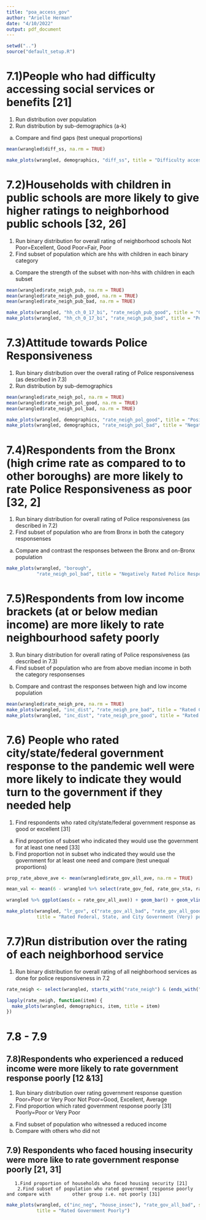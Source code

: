```yaml
---
title: "poa_access_gov"
author: "Arielle Herman"
date: "4/10/2022"
output: pdf_document
---
```


```r
setwd("..")
source("default_setup.R")
```


# 7.1)People who had difficulty accessing social services or benefits [21]

1.	Run distribution over population
2.	Run distribution by sub-demographics (a-k)
a.	Compare and find gaps (test unequal proportions)

```r
mean(wrangled$diff_ss, na.rm = TRUE)

make_plots(wrangled, demographics, "diff_ss", title = "Difficulty accessing Social security benefits")
```


# 7.2)Households with children in public schools are more likely to give higher ratings to neighborhood public schools [32, 26]

1.	Run binary distribution for overall rating of neighborhood schools 
Not Poor=Excellent, Good
Poor=Fair, Poor
2.	Find subset of population which are hhs with children in each binary category 
a.	Compare the strength of the subset with non-hhs with children in each subset

```r
mean(wrangled$rate_neigh_pub, na.rm = TRUE)
mean(wrangled$rate_neigh_pub_good, na.rm = TRUE)
mean(wrangled$rate_neigh_pub_bad, na.rm = TRUE)

make_plots(wrangled, "hh_ch_0_17_bi", "rate_neigh_pub_good", title = "Good or Excellent Rating of Public Schools", show = "true")
make_plots(wrangled, "hh_ch_0_17_bi", "rate_neigh_pub_bad", title = "Poor or Very Poor Rating of Public Schools")
```

# 7.3)Attitude towards Police Responsiveness

1.	Run binary distribution over the overall rating of Police responsiveness (as described in 7.3)
2.	Run distribution by sub-demographics

```r
mean(wrangled$rate_neigh_pol, na.rm = TRUE)
mean(wrangled$rate_neigh_pol_good, na.rm = TRUE)
mean(wrangled$rate_neigh_pol_bad, na.rm = TRUE)

make_plots(wrangled, demographics, "rate_neigh_pol_good", title = "Positively Rated Police Responsiveness")
make_plots(wrangled, demographics, "rate_neigh_pol_bad", title = "Negatively Rated Police Responsiveness")
```

# 7.4)Respondents from the Bronx (high crime rate as compared to to other boroughs) are more likely to rate Police Responsiveness as poor [32, 2]

1.	Run binary distribution for overall rating of Police responsiveness (as described in 7.2)
2.	Find subset of population who are from Bronx in both the category responsenses
a.	Compare and contrast the responses between the Bronx and on-Bronx population

```r
make_plots(wrangled, "borough",
           "rate_neigh_pol_bad", title = "Negatively Rated Police Responsiveness")
```

# 7.5)Respondents from low income brackets (at or below median income) are more likely to rate neighbourhood safety poorly

3.	Run binary distribution for overall rating of Police responsiveness (as described in 7.3)
4.	Find subset of population who are from above median income  in both the category responsenses
b.	Compare and contrast the responses between high and low income population

```r
mean(wrangled$rate_neigh_pre, na.rm = TRUE)
make_plots(wrangled, "inc_dist", "rate_neigh_pre_bad", title = "Rated Crime Prevention Well")
make_plots(wrangled, "inc_dist", "rate_neigh_pre_good", title = "Rated Crime Prevention Poorly")
```

# 7.6) People who rated city/state/federal government response to the pandemic well were more likely to indicate they would turn to the government if they needed help

1.	Find respondents who rated city/state/federal government response as good or excellent [31]
a.	Find proportion of subset who indicated they would use the government for at least one need [33]
b.	Find proportion not in subset who indicated they would use the government for at least one need and compare (test unequal proportions)

```r
prop_rate_above_ave <- mean(wrangled$rate_gov_all_ave, na.rm = TRUE)

mean_val <- mean(6 - wrangled %>% select(rate_gov_fed, rate_gov_sta, rate_gov_cit) %>% unlist, na.rm = TRUE)

wrangled %>% ggplot(aes(x = rate_gov_all_ave)) + geom_bar() + geom_vline(xintercept = mean_val)

make_plots(wrangled, "lr_gov", c("rate_gov_all_bad", "rate_gov_all_good"),
           title = "Rated Federal, State, and City Government (Very) poorly", show = "TRUE")
```

# 7.7)Run distribution over the rating of each neighborhood service

1.	Run binary distribution for overall rating of all neighborhood services as done for police responsiveness in 7.2

```r
rate_neigh <- select(wrangled, starts_with("rate_neigh") & (ends_with("good") | ends_with("bad"))) %>% colnames %>% sort

lapply(rate_neigh, function(item) {
  make_plots(wrangled, demographics, item, title = item)
})
```
# 7.8 - 7.9

## 7.8)Respondents who experienced a reduced income were more likely to rate government response poorly [12 &13]

1.	Run binary distribution over rating government response question 
Poor=Poor or Very Poor
Not Poor=Good, Excellent, Average
2.	Find proportion which rated government response poorly [31]
              Poorly=Poor or Very Poor
a.	Find subset of population who witnessed a reduced income
b.	Compare with others who did not

## 7.9) Respondents who faced housing insecurity were more like to rate government response poorly [21, 31]
       1.Find proportion of households who faced housing security [21]
        2.Find subset of population who rated government response poorly and compare with        other group i.e. not poorly [31]

```r

make_plots(wrangled, c("inc_neg", "house_insec"), "rate_gov_all_bad", show = TRUE,
           title = "Rated Government Poorly")
```